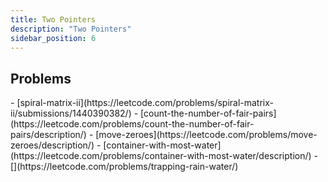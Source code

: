 ```yaml
---
title: Two Pointers
description: "Two Pointers"
sidebar_position: 6
---
```



## Problems

<Tabs>
  <TabItem value={"Easy"}>
    - [spiral-matrix-ii](https://leetcode.com/problems/spiral-matrix-ii/submissions/1440390382/)
    - [count-the-number-of-fair-pairs](https://leetcode.com/problems/count-the-number-of-fair-pairs/description/) 
    - [move-zeroes](https://leetcode.com/problems/move-zeroes/description/)
  </TabItem>
  <TabItem value={"Medium"}>
    - [container-with-most-water](https://leetcode.com/problems/container-with-most-water/description/)
  </TabItem>
  <TabItem value="Hard">
      - [](https://leetcode.com/problems/trapping-rain-water/)
  </TabItem>
</Tabs>

